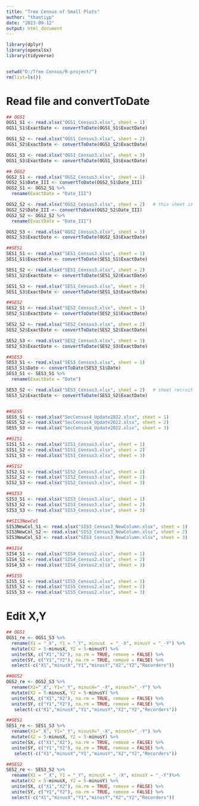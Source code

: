 ```yaml
---
title: "Tree Census of Small Plots"
author: "thantiyp"
date: "2023-09-12"
output: html_document
---
```


```r
library(dplyr)
library(openxlsx)
library(tidyverse)


setwd("D:/Tree Census/R-project/")
rm(list=ls())
```

# Read file and convertToDate
```r
## OGS1
OGS1_S1 <- read.xlsx("OGS1_Census3.xlsx", sheet = 1) 
OGS1_S1$ExactDate <- convertToDate(OGS1_S1$ExactDate)

OGS1_S2 <- read.xlsx("OGS1_Census3.xlsx", sheet = 2)
OGS1_S2$ExactDate <- convertToDate(OGS1_S2$ExactDate)

OGS1_S3 <- read.xlsx("OGS1_Census3.xlsx", sheet = 3)
OGS1_S3$ExactDate <- convertToDate(OGS1_S3$ExactDate)

## OGS2
OGS2_S1 <- read.xlsx("OGS2_Census3.xlsx", sheet = 1)
OGS2_S1$Date_III <- convertToDate(OGS2_S1$Date_III) 
OGS2_S1 <- OGS2_S1 %>%
  rename(ExactDate = "Date_III")

OGS2_S2 <- read.xlsx("OGS2_Census3.xlsx", sheet = 2)   # this sheet is add data 
OGS2_S2$Date_III <- convertToDate(OGS2_S2$Date_III) 
OGS2_S2 <- OGS2_S2 %>%
  rename(ExactDate = "Date_III")

OGS2_S3 <- read.xlsx("OGS2_Census3.xlsx", sheet = 3)
OGS2_S3$ExactDate <- convertToDate(OGS2_S3$ExactDate)

##SES1
SES1_S1 <- read.xlsx("SES1_Census3.xlsx", sheet = 1)
SES1_S1$ExactDate <- convertToDate(SES1_S1$ExactDate) 

SES1_S2 <- read.xlsx("SES1_Census3.xlsx", sheet = 2)
SES1_S2$ExactDate <- convertToDate(SES1_S2$ExactDate) 

SES1_S3 <- read.xlsx("SES1_Census3.xlsx", sheet = 3)
SES1_S3$ExactDate <- convertToDate(SES1_S3$ExactDate)

##SES2
SES2_S1 <- read.xlsx("SES2_Census3.xlsx", sheet = 1)
SES2_S1$ExactDate <- convertToDate(SES2_S1$ExactDate) 

SES2_S2 <- read.xlsx("SES2_Census3.xlsx", sheet = 2)
SES2_S2$ExactDate <- convertToDate(SES2_S2$ExactDate) 

SES2_S3 <- read.xlsx("SES2_Census3.xlsx", sheet = 3)
SES2_S3$ExactDate <- convertToDate(SES2_S3$ExactDate) 

##SES3
SES3_S1 <- read.xlsx("SES3_Census3.xlsx", sheet = 1)
SES3_S1$Date <- convertToDate(SES3_S1$Date) 
SES3_S1 <- SES3_S1 %>%
  rename(ExactDate = "Date") 

SES3_S2 <- read.xlsx("SES3_Census3.xlsx", sheet = 2)   # sheet recruit
SES3_S2$ExactDate <- convertToDate(SES3_S2$ExactDate) 


##SES5
SES5_S1 <- read.xlsx("SecCensus4_Update2022.xlsx", sheet = 1)
SES5_S2 <- read.xlsx("SecCensus4_Update2022.xlsx", sheet = 2)
SES5_S3 <- read.xlsx("SecCensus4_Update2022.xlsx", sheet = 3)

##SIS1
SIS1_S1 <- read.xlsx("SIS1_Census3.xlsx", sheet = 1)
SIS1_S2 <- read.xlsx("SIS1_Census3.xlsx", sheet = 2)
SIS1_S3 <- read.xlsx("SIS1_Census3.xlsx", sheet = 3)

##SIS2
SIS2_S1 <- read.xlsx("SIS2_Census3.xlsx", sheet = 1)
SIS2_S2 <- read.xlsx("SIS2_Census3.xlsx", sheet = 2)
SIS2_S3 <- read.xlsx("SIS2_Census3.xlsx", sheet = 3)

##SIS3
SIS3_S1 <- read.xlsx("SIS3_Census3.xlsx", sheet = 1)
SIS3_S2 <- read.xlsx("SIS3_Census3.xlsx", sheet = 2)
SIS3_S3 <- read.xlsx("SIS3_Census3.xlsx", sheet = 3)

##SIS3NewCol
SIS3NewCol_S1 <- read.xlsx("SIS3_Census3_NewColumn.xlsx", sheet = 1)
SIS3NewCol_S2 <- read.xlsx("SIS3_Census3_NewColumn.xlsx", sheet = 2)
SIS3NewCol_S3 <- read.xlsx("SIS3_Census3_NewColumn.xlsx", sheet = 3)

##SIS4
SIS4_S1 <- read.xlsx("SIS4_Census2.xlsx", sheet = 1)
SIS4_S2 <- read.xlsx("SIS4_Census2.xlsx", sheet = 2)
SIS4_S3 <- read.xlsx("SIS4_Census2.xlsx", sheet = 3)

##SIS5
SIS5_S1 <- read.xlsx("SIS5_Census2.xlsx", sheet = 1)
SIS5_S2 <- read.xlsx("SIS5_Census2.xlsx", sheet = 2)
SIS5_S3 <- read.xlsx("SIS5_Census2.xlsx", sheet = 3)

```

# Edit X,Y 
```r
## OGS1
OGS1_re <- OGS1_S3 %>%
  rename(X1 = "_X", Y1 = "_Y", minusX  = "_-X", minusY = "_-Y") %>%
  mutate(X2 = 5-minusX, Y2 = 5-minusY) %>%
  unite(SX, c("X1","X2"), na.rm = TRUE, remove = FALSE) %>%
  unite(SY, c("Y1","Y2"), na.rm = TRUE, remove = FALSE) %>%
  select(-c("X1","minusX","Y1","minusY","X2","Y2","Recorders"))

##OGS2
OGS2_re <- OGS2_S3 %>%
  rename(X1="_X", Y1="_Y", minusX="_-X", minusY="_-Y") %>%
  mutate(X2 = 5-minusX, Y2 = 5-minusY) %>%
  unite(SX, c("X1","X2"), na.rm = TRUE, remove = FALSE) %>%
  unite(SY, c("Y1","Y2"), na.rm = TRUE, remove = FALSE) %>%
   select(-c("X1","minusX","Y1","minusY","X2","Y2","Recorders"))

##SES1
SES1_re <- SES1_S3 %>%
  rename(X1="_X", Y1="_Y", minusX="_-X", minusY="_-Y") %>%
  mutate(X2 = 5-minusX, Y2 = 5-minusY) %>%
  unite(SX, c("X1","X2"), na.rm = TRUE, remove = FALSE) %>%
  unite(SY, c("Y1","Y2"), na.rm = TRUE, remove = FALSE) %>%
   select(-c("X1","minusX","Y1","minusY","X2","Y2","Recorders"))

##SES2
SES2_re <- SES3_S2 %>%
  rename(X1 = "_X", Y1 = "_Y", minusX = "_-X", minusY = "_-Y")%>%
  mutate(X2 = 5-minusX, Y2 = 5-minusY) %>%
  unite(SX, c("X1","X2"), na.rm = TRUE, remove = FALSE) %>%
  unite(SY, c("Y1","Y2"), na.rm = TRUE, remove = FALSE) %>%
  select(-c("X1","minusX","Y1","minusY","X2","Y2","Recorders"))

```

